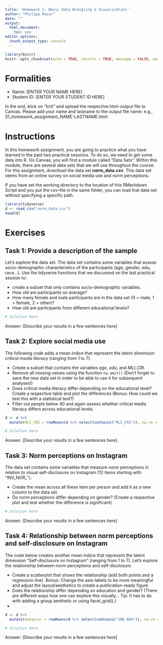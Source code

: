 ```yaml
---
title: 'Homework 1: Basic Data Wrangling & Visualization '
author: "Philipp Masur"
date: ""
output:
  html_document:
    toc: yes
editor_options:
  chunk_output_type: console
---
```


```r
library(knitr)
knitr::opts_chunk$set(echo = TRUE, results = TRUE, message = FALSE, warning = FALSE)
```

# Formalities

- Name:         [ENTER YOUR NAME HERE]
- Student ID:   [ENTER YOUR STUDENT ID HERE]   

In the end, klick on "knit" and upload the respective html-output file to Canvas. Please add your name and lastname to the output file name:
e.g., 01_homework_assignment_NAME-LASTNAME.html

# Instructions

In this homework assignment, you are going to practice what you have learned in the past two practical sessions. To do so, we need to get some data into R. On Canvas, you will find a module called "Data Sets". Within this module, there are several data sets that we will use throughout the course. For this assignment, download the data set **norm_data.csv**. This data set stems from an online survey on social media use and norm perceptions. 

If you have set the working directory to the location of this RMarkdown Script and you put the csv-file in the same folder, you can load that data set without specifying a specific path. 

```r
library(tidyverse)
d <- read_csv("norm_data.csv")
head(d)
```


# Exercises

## Task 1: Provide a description of the sample

Let's explore the data set. The data set contains some variables that assess socio-demographic characteristics of the participants (age, gender, edu, race...). Use the tidyverse functions that we discussed on the last practical session to:

- create a subset that only contains socio-demographic variables.
- How old are participants on average?
- How many female and male participants are in the data set (0 = male, 1 = female, 2 = other)?
- How old are participants from different educational levels?

```r
# Solution here
```


Answer: [Describe your results in a few sentences here]


## Task 2: Explore social media use 

The following code adds a mean indice that represent the latent dimension *critical media literacy* (ranging from 1 to 7). 

- Create a subset that contains the variables *age*, *edu*, and *MLI_CRI*.
- Remove all missing values using the function `na.omit()` (Don't forget to save the new data set in order to be able to use it for subsequent analyses!)
- Does critical media literacy differ depending on the educational level? Create a respective table and plot the differences (Bonus: How could we test this with a statistical test?)
- Filter out people below 40 and again assess whether critical media literacy differs across educational levels.

```r
d <- d %>%
  mutate(MLI_CRI = rowMeans(d %>% select(contains("MLI_CRI")), na.rm = T))

# Solution here
```

Answer: [Describe your results in a few sentences here]

## Task 3: Norm perceptions on Instagram

The data set contains some variables that measure norm perceptions in relation to visual self-disclosure on Instagram (12 items starting with "INV_NOR_"). 

- Create the mean across all these item per person and add it as a new column to the data set.
- Do norm perceptions differ depending on gender? (Create a respective plot and test whether the difference is significant)


```r
# Solution here

```

Answer: [Describe your results in a few sentences here]

## Task 4: Relationship between norm perceptions and self-disclosure  on Instagram

The code below creates another mean indice that represent the latent dimension "Self-disclosure on Instagram" (ranging from 1 to 7). Let's explore the relationship between norm perceptions and self-disclosure. 

- Create a scatterplot that shows the relationship (add both points and a regression line). Bonus: Change the axis-labels to be more meaningful and adjust the layout/aesthetics to create a publication-ready figure
- Does the relationship differ depending on education and gender? (There are different ways how one can explore this visually... Tip: It has to do with adding a group aesthetic or using facet_grid().)
- 

```r
d <- d %>%
  mutate(behavior = rowMeans(d %>% select(contains("IND_BEH")), na.rm = T))

# Solution here
```

Answer: [Describe your results in a few sentences here]